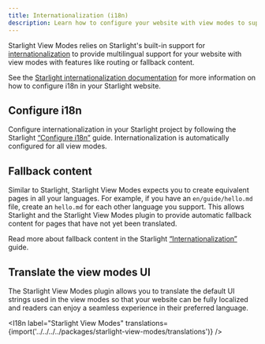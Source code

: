 ```yaml
---
title: Internationalization (i18n)
description: Learn how to configure your website with view modes to support multiple languages.
---
```


Starlight View Modes relies on Starlight's built-in support for [internationalization](https://starlight.astro.build/guides/i18n/) to provide multilingual support for your website with view modes with features like routing or fallback content.

See the [Starlight internationalization documentation](https://starlight.astro.build/guides/i18n/) for more information on how to configure i18n in your Starlight website.

## Configure i18n

Configure internationalization in your Starlight project by following the Starlight [“Configure i18n”](https://starlight.astro.build/guides/i18n/#configure-i18n) guide.
Internationalization is automatically configured for all view modes.

## Fallback content

Similar to Starlight, Starlight View Modes expects you to create equivalent pages in all your languages.
For example, if you have an `en/guide/hello.md` file, create an `hello.md` for each other language you support.
This allows Starlight and the Starlight View Modes plugin to provide automatic fallback content for pages that have not yet been translated.

Read more about fallback content in the Starlight [“Internationalization”](https://starlight.astro.build/guides/i18n/#fallback-content) guide.

## Translate the view modes UI

The Starlight View Modes plugin allows you to translate the default UI strings used in the view modes so that your website can be fully localized and readers can enjoy a seamless experience in their preferred language.


<I18n label="Starlight View Modes" translations={import('../../../../packages/starlight-view-modes/translations')} />
